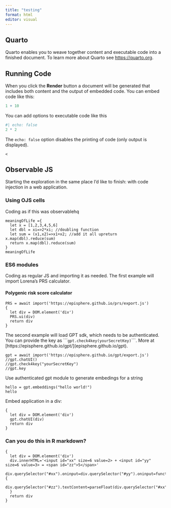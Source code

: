 ```yaml
---
title: "testing"
format: html
editor: visual
---
```


## Quarto

Quarto enables you to weave together content and executable code into a finished document. To learn more about Quarto see <https://quarto.org>.

## Running Code

When you click the **Render** button a document will be generated that includes both content and the output of embedded code. You can embed code like this:

```r
1 + 10
```

You can add options to executable code like this

```r
#| echo: false
2 * 2
```

The `echo: false` option disables the printing of code (only output is displayed).

```ojs
<
```

## Observable JS

Starting the exploration in the same place I'd like to finish: with code injection in a web application.

### Using OJS cells

Coding as if this was observablehq

```ojs
meaningOfLife ={
  let x = [1,2,3,4,5,6]
  let dbl = xi=>2*xi; //doubling function
  let sum = (x1,x2)=>x1+x2; //add it all upreturn x.map(dbl).reduce(sum)
  return x.map(dbl).reduce(sum)
}
meaningOfLife
```

### ES6 modules

Coding as regular JS and importing it as needed. The first example will import Lorena's PRS calculator.

#### Polygenic risk score calculator

```ojs
PRS = await import('https://episphere.github.io/prs/export.js')
{
  let div = DOM.element('div')
  PRS.ui(div)
  return div
}
```

The second example will load GPT sdk, which needs to be authenticated. You can provide the key as \`\`\``gpt.check4key(yourSecretKey)`\`\`\`. More at \[https://episphere.github.io/gpt/\](episphere.github.io/gpt).

```ojs
gpt = await import('https://episphere.github.io/gpt/export.js')
//gpt.chatUI()
//gpt.check4key("yourSecretKey")
//gpt.key
```

Use authenticated gpt module to generate embedings for a string

```ojs
hello = gpt.embeddings("hello world!")
hello
```

Embed application in a div:

```ojs
{
  let div = DOM.element('div')
  gpt.chatUI(div)
  return div
}
```

### Can you do this in R markdown?

```ojs
{
  let div = DOM.element('div')
  div.innerHTML='<input id="xx" size=6 value=2> + <input id="yy" size=6 value=3> = <span id="zz">5</span>'
  div.querySelector("#xx").oninput=div.querySelector("#yy").oninput=function(){
    div.querySelector("#zz").textContent=parseFloat(div.querySelector("#xx").value)+parseFloat(div.querySelector("#yy").value)
  }
  return div
}

```
